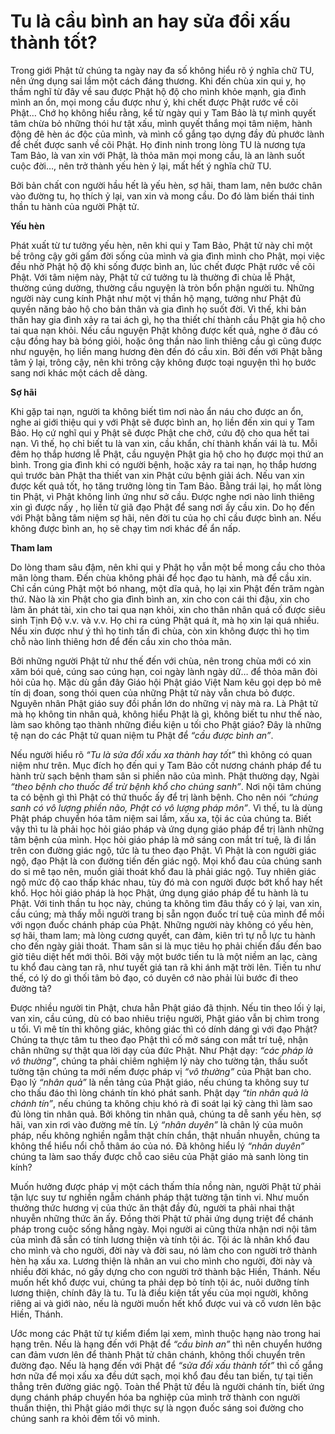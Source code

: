 # Tu là cầu bình an hay sửa đổi xấu thành tốt? {- #cau-binh-an-hay-sua-doi}

Trong giới Phật tử chúng ta ngày nay đa số không hiểu rõ ý nghĩa chữ TU, nên ứng dụng sai lầm một cách đáng thương. Khi đến chùa xin qui y, họ thầm nghĩ từ đây về sau được Phật hộ độ cho mình khỏe mạnh, gia đình mình an ổn, mọi mong cầu được như ý, khi chết được Phật rước về cõi Phật... Chớ họ không hiểu rằng, kể từ ngày qui y Tam Bảo là tự mình quyết tâm chừa bỏ những thói hư tật xấu, mình quyết thắng mọi tâm niệm, hành động đê hèn ác độc của mình, và mình cố gắng tạo dựng đầy đủ phước lành để chết được sanh về cõi Phật. Họ đinh ninh trong lòng TU là nương tựa Tam Bảo, là van xin với Phật, là thỏa mãn mọi mong cầu, là an lành suốt cuộc đời..., nên trở thành yếu hèn ỷ lại, mất hết ý nghĩa chữ TU.

Bởi bản chất con người hầu hết là yếu hèn, sợ hãi, tham lam, nên bước chân vào đường tu, họ thích ỷ lại, van xin và mong cầu. Do đó làm biến thái tinh thần tu hành của người Phật tử.

**Yếu hèn**  
  
Phát xuất từ tư tưởng yếu hèn, nên khi qui y Tam Bảo, Phật tử này chỉ một bề trông cậy gởi gấm đời sống của mình và gia đình mình cho Phật, mọi việc đều nhờ Phật hộ độ khi sống được bình an, lúc chết được Phật rước về cõi Phật. Với tâm niệm này, Phật tử cứ tưởng tu là thường đi chùa lễ Phật, thường cúng dường, thường cầu nguyện là tròn bổn phận người tu. Những người này cung kính Phật như một vị thần hộ mạng, tưởng như Phật đủ quyền năng bảo hộ cho bản thân và gia đình họ suốt đời. Vì thế, khi bản thân hay gia đình xảy ra tai ách gì, họ tha thiết chí thành cầu Phật gia hộ cho tai qua nạn khỏi. Nếu cầu nguyện Phật không được kết quả, nghe ở đâu có cậu đồng hay bà bóng giỏi, hoặc ông thần nào linh thiêng cầu gì cũng được như nguyện, họ liền mang hương đèn đến đó cầu xin. Bởi đến với Phật bằng tâm ỷ lại, trông cậy, nên khi trông cậy không được toại nguyện thì họ bước sang nơi khác một cách dễ dàng.

**Sợ hãi**  

Khi gặp tai nạn, người ta không biết tìm nơi nào ẩn náu cho được an ổn, nghe ai giới thiệu qui y với Phật sẽ được bình an, họ liền đến xin qui y Tam Bảo. Họ cứ nghĩ qui y Phật sẽ được Phật che chở, cứu độ cho qua hết tai nạn. Vì thế, họ chỉ biết tu là van xin, cầu khẩn, chí thành khấn vái là tu. Mỗi đêm họ thắp hương lễ Phật, cầu nguyện Phật gia hộ cho họ được mọi thứ an bình. Trong gia đình khi có người bệnh, hoặc xảy ra tai nạn, họ thắp hương quì trước bàn Phật tha thiết van xin Phật cứu bệnh giải ách. Nếu van xin được kết quả tốt, họ tăng trưởng lòng tin Tam Bảo. Bằng trái lại, họ mất lòng tin Phật, vì Phật không linh ứng như sở cầu. Ðược nghe nơi nào linh thiêng xin gì được nấy , họ liền từ giã đạo Phật để sang nơi ấy cầu xin. Do họ đến với Phật bằng tâm niệm sợ hãi, nên đời tu của họ chỉ cầu được bình an. Nếu không được bình an, họ sẽ chạy tìm nơi khác để ẩn nấp.

**Tham lam**
  
Do lòng tham sâu đậm, nên khi qui y Phật họ vẫn một bề mong cầu cho thỏa mãn lòng tham. Ðến chùa không phải để học đạo tu hành, mà để cầu xin. Chỉ cần cúng Phật một bó nhang, một dĩa quả, họ lại xin Phật đến trăm ngàn thứ. Nào là xin Phật cho gia đình bình an, xin cho con cái thi đậu, xin cho làm ăn phát tài, xin cho tai qua nạn khỏi, xin cho thân nhân quá cố được siêu sinh Tịnh Ðộ v.v. và v.v. Họ chi ra cúng Phật quá ít, mà họ xin lại quá nhiều. Nếu xin được như ý thì họ tinh tấn đi chùa, còn xin không được thì họ tìm chỗ nào linh thiêng hơn để đến cầu xin cho thỏa mãn.

Bởi những người Phật tử như thế đến với chùa, nên trong chùa mới có xin xăm bói quẻ, cúng sao cúng hạn, coi ngày lành ngày dữ... để thỏa mãn đòi hỏi của họ. Mặc dù gần đây Giáo hội Phật giáo Việt Nam kêu gọi dẹp bỏ mê tín dị đoan, song thói quen của những Phật tử này vẫn chưa bỏ được. Nguyên nhân Phật giáo suy đồi phần lớn do những vị này mà ra. Là Phật tử mà họ không tin nhân quả, không hiểu Phật là gì, không biết tu như thế nào, làm sao không tạo thành những điều kiện u tối cho Phật giáo? Ðây là những tệ nạn do các Phật tử quan niệm tu Phật để *"cầu được bình an"*.

Nếu người hiểu rõ *"Tu là sửa đổi xấu xa thành hay tốt"* thì không có quan niệm như trên. Mục đích họ đến qui y Tam Bảo cốt nương chánh pháp để tu hành trừ sạch bệnh tham sân si phiền não của mình. Phật thường dạy, Ngài *"theo bệnh cho thuốc để trừ bệnh khổ cho chúng sanh"*. Nơi nội tâm chúng ta có bệnh gì thì Phật có thứ thuốc ấy để trị lành bệnh. Cho nên nói *"chúng sanh có vô lượng phiền não, Phật có vô lượng pháp môn"*. Vì thế, tu là dùng Phật pháp chuyển hóa tâm niệm sai lầm, xấu xa, tội ác của chúng ta. Biết vậy thì tu là phải học hỏi giáo pháp và ứng dụng giáo pháp để trị lành những tâm bệnh của mình. Học hỏi giáo pháp là mở sáng con mắt trí tuệ, là đi lần trên con đường giác ngộ, tức là tu theo đạo Phật. Vì Phật là con người giác ngộ, đạo Phật là con đường tiến đến giác ngộ. Mọi khổ đau của chúng sanh do si mê tạo nên, muốn giải thoát khổ đau là phải giác ngộ. Tuy nhiên giác ngộ mức độ cao thấp khác nhau, tùy đó mà con người được bớt khổ hay hết khổ. Học hỏi giáo pháp là học Phật, ứng dụng giáo pháp để tu hành là tu Phật. Với tinh thần tu học này, chúng ta không tìm đâu thấy có ỷ lại, van xin, cầu cúng; mà thấy mỗi người trang bị sẵn ngọn đuốc trí tuệ của mình để mồi với ngọn đuốc chánh pháp của Phật. Những người này không có yếu hèn, sợ hãi, tham lam; mà lòng cương quyết, can đảm, kiên trì tự nỗ lực tu hành cho đến ngày giải thoát. Tham sân si là mục tiêu họ phải chiến đấu đến bao giờ tiêu diệt hết mới thôi. Bởi vậy một bước tiến tu là một niềm an lạc, càng tu khổ đau càng tan rã, như tuyết giá tan rã khi ánh mặt trời lên. Tiến tu như thế, có lý do gì thối tâm bỏ đạo, có duyên cớ nào phải lùi bước đi theo đường tà?

Ðược nhiều người tin Phật, chưa hẳn Phật giáo đã thịnh. Nếu tin theo lối ỷ lại, van xin, cầu cúng, dù có bao nhiêu triệu người, Phật giáo vẫn bị chìm trong u tối. Vì mê tín thì không giác, không giác thì có dính dáng gì với đạo Phật? Chúng ta thực tâm tu theo đạo Phật thì cố mở sáng con mắt trí tuệ, nhận chân những sự thật qua lời dạy của đức Phật. Như Phật dạy: *"các pháp là vô thường"*, chúng ta phải chiêm nghiệm lý này cho tường tận, thấu suốt tường tận chúng ta mới nếm được pháp vị *"vô thường"* của Phật ban cho. Ðạo lý *"nhân quả"* là nền tảng của Phật giáo, nếu chúng ta không suy tư cho thấu đáo thì lòng chánh tín khó phát sanh. Phật dạy *"tin nhân quả là chánh tín"*, nếu chúng ta không chịu khó rà đi soát lại kỹ càng thì làm sao đủ lòng tin nhân quả. Bởi không tin nhân quả, chúng ta dễ sanh yếu hèn, sợ hãi, van xin rơi vào đường mê tín. Lý *"nhân duyên"* là chân lý của muôn pháp, nếu không nghiền ngẫm thật chín chắn, thật nhuần nhuyễn, chúng ta không thể hiểu nổi chỗ thâm áo của nó. Ðã không hiểu lý *"nhân duyên"* chúng ta làm sao thấy được chỗ cao siêu của Phật giáo mà sanh lòng tin kính?

Muốn hưởng được pháp vị một cách thấm thía nồng nàn, người Phật tử phải tận lực suy tư nghiền ngẫm chánh pháp thật tường tận tinh vi. Như muốn thưởng thức hương vị của thức ăn thật đầy đủ, người ta phải nhai thật nhuyễn những thức ăn ấy. Ðồng thời Phật tử phải ứng dụng triệt để chánh pháp trong cuộc sống hằng ngày. Mọi người ai cũng thừa nhận nơi nội tâm của mình đã sẵn có tính lương thiện và tính tội ác. Tội ác là nhân khổ đau cho mình và cho người, đời này và đời sau, nó làm cho con người trở thành hèn hạ xấu xa. Lương thiện là nhân an vui cho mình cho người, đời này và nhiều đời khác, nó gầy dựng cho con người trở thành bậc Hiền, Thánh. Nếu muốn hết khổ được vui, chúng ta phải dẹp bỏ tính tội ác, nuôi dưỡng tính lương thiện, chính đây là tu. Tu là điều kiện tất yếu của mọi người, không riêng ai và giới nào, nếu là người muốn hết khổ được vui và cố vươn lên bậc Hiền, Thánh.

Ước mong các Phật tử tự kiểm điểm lại xem, mình thuộc hạng nào trong hai hạng trên. Nếu là hạng đến với Phật để *"cầu bình an"* thì nên chuyển hướng can đảm vươn lên để thành Phật tử chân chánh, không thối chuyển trên đường đạo. Nếu là hạng đến với Phật để *"sửa đổi xấu thành tốt"* thì cố gắng hơn nữa để mọi xấu xa đều dứt sạch, mọi khổ đau đều tan biến, tự tại tiến thẳng trên đường giác ngộ. Toàn thể Phật tử đều là người chánh tín, biết ứng dụng chánh pháp chuyển hóa ba nghiệp của mình trở thành con người thuần thiện, thì Phật giáo mới thực sự là ngọn đuốc sáng soi đường cho chúng sanh ra khỏi đêm tối vô minh.
